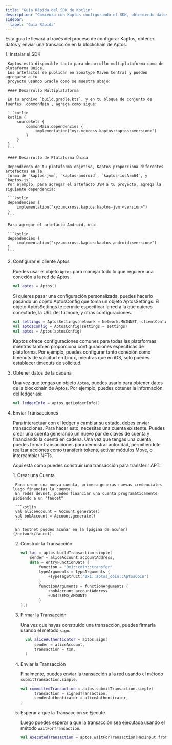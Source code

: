 ```yaml
---
title: "Guía Rápida del SDK de Kotlin"
description: "Comienza con Kaptos configurando el SDK, obteniendo datos de blockchain y enviando transacciones en Aptos"
sidebar:
  label: "Guía Rápida"
---
```



Esta guía te llevará a través del proceso de configurar Kaptos,
obtener datos y enviar una transacción en la blockchain de Aptos.

<Steps>
  1. Instalar el SDK

     Kaptos está disponible tanto para desarrollo multiplataforma como de plataforma única.
     Los artefactos se publican en Sonatype Maven Central y pueden agregarse a tu
     proyecto usando Gradle como se muestra abajo:

     #### Desarrollo Multiplataforma

     En tu archivo `build.gradle.kts`, y en tu bloque de conjunto de fuentes `commonMain`, agrega como sigue:

     ```kotlin
     kotlin {
         sourceSets {
             commonMain.dependencies {
                 implementation("xyz.mcxross.kaptos:kaptos:<version>")
             }
         }
     }
     ```

     #### Desarrollo de Plataforma Única

     Dependiendo de tu plataforma objetivo, Kaptos proporciona diferentes artefactos en la
     forma de `kaptos-jvm`, `kaptos-android`, `kaptos-iosArm64`, y `kaptos-js`.
     Por ejemplo, para agregar el artefacto JVM a tu proyecto, agrega la siguiente dependencia:

     ```kotlin
     dependencies {
         implementation("xyz.mcxross.kaptos:kaptos-jvm:<version>")
     }
     ```

     Para agregar el artefacto Android, usa:

     ```kotlin
     dependencies {
         implementation("xyz.mcxross.kaptos:kaptos-android:<version>")
     }
     ```

  2. Configurar el cliente Aptos

     Puedes usar el objeto `Aptos` para manejar todo lo que requiere una conexión
     a la red de Aptos.

     ```kotlin
     val aptos = Aptos()
     ```

     Si quieres pasar una configuración personalizada, puedes hacerlo pasando un
     objeto AptosConfig que toma un objeto AptosSettings. El objeto AptosSettings
     te permite especificar la red a la que quieres conectarte, la URL del fullnode, y
     otras configuraciones.

     ```kotlin
     val settings = AptosSettings(network = Network.MAINNET, clientConfig = ClientConfig(maxRetries = 10))
     val aptosConfig = AptosConfig(settings = settings)
     val aptos = Aptos(aptosConfig)
     ```

     <Aside type="note" emoji="ℹ️">
       Kaptos ofrece configuraciones comunes para todas las plataformas mientras también proporciona
       configuraciones específicas de plataforma. Por ejemplo, puedes configurar tanto conexión
       como timeouts de solicitud en Linux, mientras que en iOS, solo puedes establecer timeouts de solicitud.
     </Aside>

  3. Obtener datos de la cadena

     Una vez que tengas un objeto `Aptos`, puedes usarlo para obtener datos de la blockchain de Aptos.
     Por ejemplo, puedes obtener la información del ledger así:

     ```kotlin
     val ledgerInfo = aptos.getLedgerInfo()
     ```

  4. Enviar Transacciones

     Para interactuar con el ledger y cambiar su estado, debes enviar transacciones.
     Para hacer esto, necesitas una cuenta existente. Puedes crear una cuenta
     generando un nuevo par de claves de cuenta y financiando la cuenta en cadena.
     Una vez que tengas una cuenta, puedes firmar transacciones para demostrar autoridad,
     permitiéndote realizar acciones como transferir tokens, activar módulos Move,
     o intercambiar NFTs.

     Aquí está cómo puedes construir una transacción para transferir APT:

     <Steps>
       1. Crear una Cuenta

          Para crear una nueva cuenta, primero generas nuevas credenciales luego financias la cuenta.
          En redes devnet, puedes financiar una cuenta programáticamente pidiendo a un "faucet"

          ```kotlin
          val aliceAccount = Account.generate()
          val bobAccount = Account.generate()
          ```

          En testnet puedes acuñar en la [página de acuñar](/network/faucet).

       2. Construir la Transacción

          ```kotlin
          val txn = aptos.buildTransaction.simple(
              sender = aliceAccount.accountAddress,
              data = entryFunctionData {
                  function = "0x1::coin::transfer"
                  typeArguments = typeArguments {
                      +TypeTagStruct("0x1::aptos_coin::AptosCoin")
                  }
                  functionArguments = functionArguments {
                      +bobAccount.accountAddress
                      +U64(SEND_AMOUNT)
                  }
          },)
          ```

       3. Firmar la Transacción

          Una vez que hayas construido una transacción, puedes firmarla usando el método `sign`.

          ```kotlin
            val aliceAuthenticator = aptos.sign(
                sender = aliceAccount,
                transaction = txn,
            )
          ```

       4. Enviar la Transacción

          Finalmente, puedes enviar la transacción a la red usando el método `submitTransaction.simple`.

          ```kotlin
          val committedTransaction = aptos.submitTransaction.simple(
                transaction = signedTransaction,
                senderAuthenticator = aliceAuthenticator,
          )
          ```

       5. Esperar a que la Transacción se Ejecute

          Luego puedes esperar a que la transacción sea ejecutada usando el método `waitForTransaction`.

          ```kotlin
          val executedTransaction = aptos.waitForTransaction(HexInput.fromString(committedTransaction.expect("Transaction failed").hash))
          ```
     </Steps>
</Steps>
